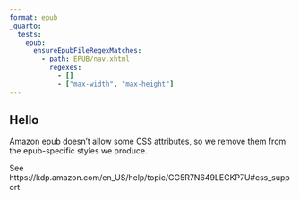 ```yaml
---
format: epub
_quarto:
  tests:
    epub:
      ensureEpubFileRegexMatches:
        - path: EPUB/nav.xhtml
          regexes:
            - []
            - ["max-width", "max-height"]
---
```


## Hello

Amazon epub doesn't allow some CSS attributes, so we remove them from the epub-specific styles we produce.

See https://kdp.amazon.com/en_US/help/topic/GG5R7N649LECKP7U#css_support